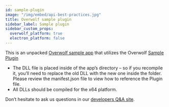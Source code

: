 ```yaml
---
id: sample-plugin
image: "/img/embed/api-best-practices.jpg"
title: Overwolf sample plugin
sidebar_label: Sample plugin
sidebar_custom_props:
  overwolf_platform: true
  electron_platform: false
---
```


This is an unpacked [Overwolf sample app](https://github.com/overwolf/overwolf-plugin-sample/tree/master/sampleapp) that utilizes the Overwolf [Sample Plugin](https://github.com/overwolf/overwolf-plugin-sample)

* The DLL file is placed inside of the app’s directory – so if you recompile it, you’ll need to replace the old DLL with the new one inside the folder. Please review the manifest.json file to view how to reference the Plugin file.
* All DLLs should be compiled for the x64 platform.

Don’t hesitate to ask us questions in our [developers Q&A site](https://discuss.overwolf.com/).
